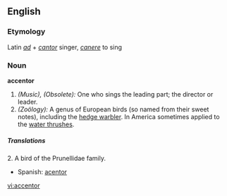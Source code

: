 ==English==

===Etymology===
Latin ''[[ad]]'' + ''[[cantor]]'' singer, ''[[canere]]'' to sing

===Noun===
'''accentor'''

# ''(Music), (Obsolete):'' One who sings the leading part; the director or leader.
# ''(Zoölogy):'' A genus of European birds (so named from their sweet notes), including the [[hedge warbler]].  In America sometimes applied to the [[water thrush]]es.

=====Translations=====
2. A bird of the Prunellidae family.
{{top}}
{{mid}}
*Spanish: [[acentor]] {{m}}
{{bottom}}

[[vi:accentor]]